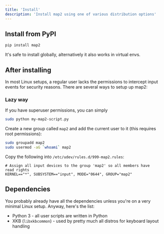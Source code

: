 ```yaml
---
title: 'Install'
description: 'Install map2 using one of various distribution options'
---
```



## Install from PyPI 

```bash
pip install map2
```

It's safe to install globally, alternatively it also works in virtual envs.


## After installing

In most Linux setups, a regular user lacks the permissions to intercept input events for security reasons.
There are several ways to setup up map2:

### Lazy way

If you have superuser permissions, you can simply 

```bash
sudo python my-map2-script.py
```




Create a new group called `map2` and add the current user to it (this requires root permissions):
```bash
sudo groupadd map2
sudo usermod -aG `whoami` map2
```


Copy the following into `/etc/udev/rules.d/999-map2.rules`:

```
# Assign all input devices to the group 'map2' so all members have read rights
KERNEL=="*", SUBSYSTEM=="input", MODE="0644", GROUP="map2"
```



## Dependencies

You probably already have all the dependencies unless you're on a very minimal Linux setup.
Anyway, here's the list:

- Python 3 - all user scripts are written in Python
- XKB (`libxkbcommon`) - used by pretty much all distros for keyboard layout handling
